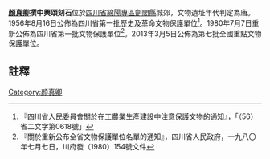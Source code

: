 {{msg:四川省文物保護單位
|名稱 = [[鶴鳴山道教造像|鶴鳴山道教造像]]，顏真卿撰中興頌刻石，[[李商隱撰劍州重陽亭碑|李商隱撰劍州重陽亭碑]]
|編號 = 13
|圖片 = 
|級別 = S01
|分類 = 
|時代 = [[唐代|唐代]]
|地点 = [[四川省|四川省]][[綿陽專區|綿陽專區]][[劍閣縣|劍閣縣]]城郊
|坐標 =
|登錄 = 1956年8月16日
}}
{{msg:四川省文物保護單位
|名稱 = 鶴鳴山道教造像、顏真卿書中興頌石刻、李商隱撰劍州重陽亭銘碑
|編號 = 35
|圖片 = 
|級別 = S1
|分類 = 
|時代 = [[唐代|唐代]]
|地点 = [[四川省|四川省]][[劍閣縣|劍閣縣]]
|坐標 =
|登錄 = 1980年7月7日
}}
{{msg:四川省文物保護單位
|名稱 = [[鶴鳴山道教石窟寺及石刻|鶴鳴山道教石窟寺及石刻]]
|編號 = 7-1577-4-080
|圖片 = 
|級別 = 107
|分類 = 
|時代 = 南北朝至民國
|地点 = 四川省廣元市劍閣縣
|坐標 =
|登錄 = 2013年3月5日
}}
'''[[顏真卿|顏真卿]]撰中興頌刻石'''位於[[四川省|四川省]][[綿陽專區|綿陽專區]][[劍閣縣|劍閣縣]]城郊，文物遺址年代判定為唐。1956年8月16日公佈為四川省第一批歷史及革命文物保護單位<ref>『四川省人民委員會關於在工農業生產建設中注意保護文物的通知』，「（56）省二文字第0618號」</ref>。1980年7月7日重新公佈為四川省第一批文物保護單位<ref>『關於重新公布全省文物保護單位名單的通知』，四川省人民政府，一九八〇年七月七日，川府發（1980）154號文件</ref>。2013年3月5日公佈為第七批全國重點文物保護單位。

==註釋==
{{reflist}}

{{文物保護單位小作品}}
[[Category:颜真卿|Category:颜真卿]]